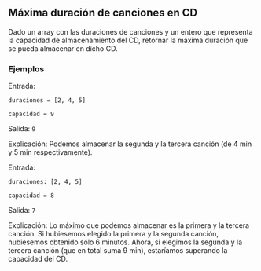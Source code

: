 ## Máxima duración de canciones en CD

Dado un array con las duraciones de canciones y un entero que representa la capacidad de almacenamiento del CD, retornar la máxima duración que se pueda almacenar en dicho CD.

### Ejemplos

Entrada:

`duraciones = [2, 4, 5]`

`capacidad = 9`

Salida: `9`

Explicación: Podemos almacenar la segunda y la tercera canción (de 4 min y 5 min respectivamente).

Entrada:

`duraciones: [2, 4, 5]`

`capacidad = 8`

Salida: `7`

Explicación: Lo máximo que podemos almacenar es la primera y la tercera canción. Si hubiesemos elegido la primera y la segunda canción, hubiesemos obtenido sólo 6 minutos. Ahora, si elegimos la segunda y la tercera canción (que en total suma 9 min), estaríamos superando la capacidad del CD.
